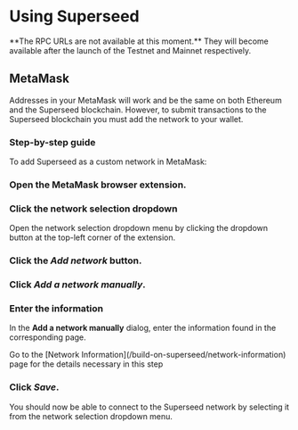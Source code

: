 
# Using Superseed

<Callout emoji="🚧">
  **The RPC URLs are not available at this moment.** They will become available
  after the launch of the Testnet and Mainnet respectively.
</Callout>

## MetaMask

Addresses in your MetaMask will work and be the same on both Ethereum and the Superseed blockchain. However, to submit transactions to the Superseed blockchain you must add the network to your wallet.

### Step-by-step guide

To add Superseed as a custom network in MetaMask:

<Steps>

### Open the MetaMask browser extension.

### Click the network selection dropdown

Open the network selection dropdown menu by clicking the dropdown button at the top-left corner of the extension.

### Click the _Add network_ button.

### Click _Add a network manually_.

### Enter the information

In the **Add a network manually** dialog, enter the information found in the corresponding page.

<Callout type="info" emoji="ℹ️">
  Go to the [Network Information](/build-on-superseed/network-information) page for the details necessary in this step
</Callout>

### Click _Save_.

</Steps>

<Callout emoji="✨">
  You should now be able to connect to the Superseed network by selecting it from the
  network selection dropdown menu.
</Callout>
